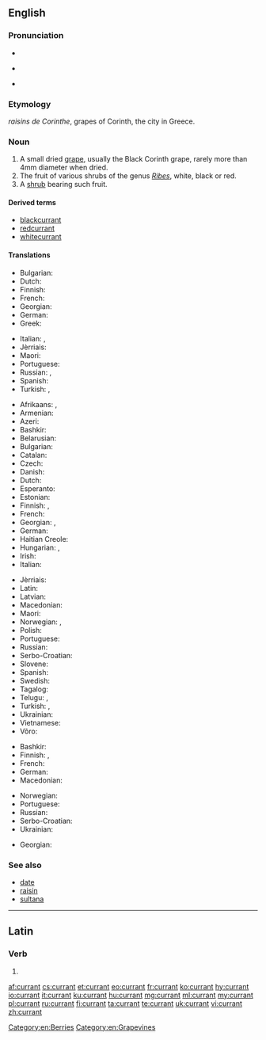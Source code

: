 ==English==

===Pronunciation===
* {{audio|en-uk-currant.ogg|Audio (UK)|lang=en}}
* {{a|UK}} {{IPA|/ˈkʌɹənt/|lang=en}}
* {{a|US}} {{IPA|/ˈkɜːɹənt/|lang=en}}

===Etymology===
{{etyl|fr|en}} ''raisins de Corinthe'', grapes of Corinth, the city in Greece.

===Noun===
{{en-noun}}

# A small dried [[grape]], usually the Black Corinth grape, rarely more than 4mm diameter when dried.
# The fruit of various shrubs of the genus ''[[Ribes]]'', white, black or red.
# A [[shrub]] bearing such fruit.

====Derived terms====
* [[blackcurrant]]
* [[redcurrant]]
* [[whitecurrant]]

====Translations====
{{trans-top|small dried grape}}
* Bulgarian: {{t|bg|стафида|f}}
* Dutch: {{t+|nl|krent|f}}
* Finnish: {{t+|fi|korintti}}
* French: {{t+|fr|raisin de Corinthe|m}}
* Georgian: {{t-needed|ka}}
* German: {{t+|de|Korinthe|f}}
* Greek: {{t|el|κορινθιακή σταφίδα|f|tr=korinthiakí stafidá}}
{{trans-mid}}
* Italian: {{t|it|uva di Corinto|f}}, {{t|it|uva secca|f}}
* Jèrriais: {{t|roa-jer|corînthe|f}}
* Maori: {{t|mi|karani}}
* Portuguese: {{t+|pt|passa|f}}
* Russian: {{t+|ru|коринка|f|tr=korínka}}, {{t+|ru|сабза|f|tr=sabzá}}
* Spanish: {{t|es|pasa de Corinto|f}}
* Turkish: {{t+|tr|kuş üzümü}}, {{t+|tr|Frenk üzümü}}
{{trans-bottom}}

{{trans-top|fruit}}
* Afrikaans: {{t|af|aalbessievla}}, {{t+|af|aalbes}}
* Armenian: {{t|hy|հաղարջ|tr=haġarǰ}}
* Azeri: {{t|az|qarağat}}
* Bashkir: {{t|ba|ҡарағат|sc=Cyrl}}
* Belarusian: {{t|be|парэчка|f|tr=parečka|sc=Cyrl}}
* Bulgarian: {{t|bg|френско грозде|n}}
* Catalan: {{t|ca|grosella|f}}
* Czech: {{t|cs|rybíz|m}}
* Danish: {{t+|da|solbær}}
* Dutch: {{t+|nl|aalbes|f}}
* Esperanto: {{t|eo|ribo}}
* Estonian: {{t|et|sõstar}}
* Finnish: {{t+|fi|herukka}}, {{t+|fi|viinimarja}}
* French: {{t+|fr|groseille|f}}
* Georgian: {{t|ka|მოცხარის|sc=Geor}}, {{t|ka|მოცხარი|sc=Geor}}
* German: {{t+|de|Johannisbeere|f}}
* Haitian Creole: {{t|ht|cotoneast}}
* Hungarian: {{t+|hu|ribizli}}, {{t+|hu|ribiszke}}
* Irish: {{t|ga|cuiríní}}
* Italian: {{t+|it|ribes}}
{{trans-mid}}
* Jèrriais: {{t|roa-jer|gradile|f}}
* Latin: {{t|la|ribes|m}}
* Latvian: {{t+|lv|upene|f}}
* Macedonian: {{t|mk|рибизла|f|tr=ríbizla}}
* Maori: {{t|mi|karani}}
* Norwegian: {{t+|no|rips|m}}, {{t|no|ripsbær|n}}
* Polish: {{t+|pl|porzeczka|f}}
* Portuguese: {{t+|pt|groselha|f}}
* Russian: {{t+|ru|смородина|f|tr=smoródina}}
* Serbo-Croatian: {{t+|sh|ribiz|m}}
* Slovene: {{t+|sl|ribez|m}}
* Spanish: {{t+|es|grosella}}
* Swedish: {{t|sv|vinbär|n}}
* Tagalog: {{t|tl|kurant}}
* Telugu: {{t+|te|ఎండుద్రాక్ష|tr=eṇḍudrākṣa|sc=Telu}}, {{t|te|ಕರ್ರಂಟ್|tr=karraṇṭ|sc=Telu}}
* Turkish: {{t+|tr|kuş üzümü}}, {{t+|tr|Frenk üzümü}}
* Ukrainian: {{t|uk|смородина|f|tr=smorodyna|sc=Cyrl}}
* Vietnamese: {{t|vi|cây phúc bồn tử}}
* Võro: {{t|vro|hõrak}}
{{trans-bottom}}

{{trans-top|bush}}
* Bashkir: {{t|ba|ҡарағат|sc=Cyrl}}
* Finnish: {{t+|fi|viinimarja}}, {{t|fi|viinimarjapensas}}
* French: {{t+|fr|groseillier|m}}
* German: {{t+|de|Johannisbeere|f}}
* Macedonian: {{t|mk|рибизла|f|tr=ríbizla}}
{{trans-mid}}
* Norwegian: {{t|no|ripsbærbusk|c}}
* Portuguese: {{t+|pt|groselheira|f}}
* Russian: {{t+|ru|смородина|f|tr=smoródina}}
* Serbo-Croatian: {{t+|sh|ribiz|m}}
* Ukrainian: {{t|uk|смородина|f|tr=smoródyna|sc=Cyrl}}
{{trans-bottom}}

{{checktrans-top}}
* Georgian: {{t-check|ka|მოცხარი}}
{{trans-mid}}
{{trans-bottom}}

===See also===
* [[date]]
* [[raisin]]
* [[sultana]]

[[Category:en:Berries]]
[[Category:en:Grapevines]]

----

==Latin==

===Verb===
{{la-verb-form|currant}}

# {{inflection of|currō||3|p|pres|actv|subj|lang=la}}

[[af:currant]]
[[cs:currant]]
[[et:currant]]
[[eo:currant]]
[[fr:currant]]
[[ko:currant]]
[[hy:currant]]
[[io:currant]]
[[it:currant]]
[[ku:currant]]
[[hu:currant]]
[[mg:currant]]
[[ml:currant]]
[[my:currant]]
[[pl:currant]]
[[ru:currant]]
[[fi:currant]]
[[ta:currant]]
[[te:currant]]
[[uk:currant]]
[[vi:currant]]
[[zh:currant]]